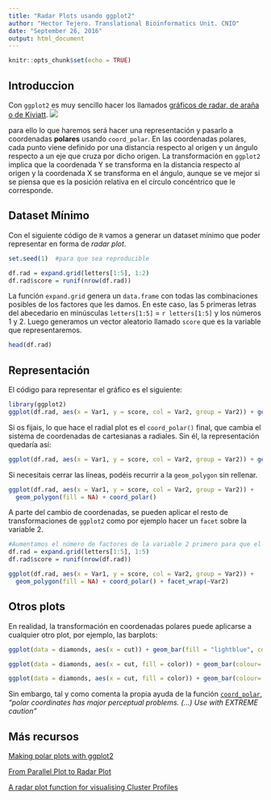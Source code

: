 ```yaml
---
title: "Radar Plots usando ggplot2"
author: "Hector Tejero. Translational Bioinformatics Unit. CNIO"
date: "September 26, 2016"
output: html_document
---
```


```r
knitr::opts_chunk$set(echo = TRUE)
```

## Introduccion 

Con `ggplot2` es muy sencillo hacer los llamados [gráficos de radar, de araña o de Kiviatt](https://en.wikipedia.org/wiki/Radar_chart). 
![](https://upload.wikimedia.org/wikipedia/commons/1/18/Spider_Chart2.jpg)

para ello lo que haremos será hacer una representación y pasarlo a coordenadas __polares__ usando `coord_polar`. En las coordenadas polares, cada punto viene definido por una distancia respecto al origen y un ángulo respecto a un eje que cruza por dicho origen. La transformación en `ggplot2` implica que la coordenada Y se transforma en la distancia respecto al origen y la coordenada X se transforma en el ángulo, aunque se ve mejor si se piensa que es la posición relativa en el círculo concéntrico que le corresponde. 

## Dataset Mínimo 

Con el siguiente código de `R` vamos a generar un dataset mínimo que poder representar en forma de _radar plot_. 

```r
set.seed(1)  #para que sea reproducible 

df.rad = expand.grid(letters[1:5], 1:2)
df.rad$score = runif(nrow(df.rad))

```

La función `expand.grid` genera un `data.frame` con todas las combinaciones posibles de los factores que les damos. En este caso, las 5 primeras letras del abecedario en minúsculas `letters[1:5]` = `r letters[1:5]` y los números 1 y 2. Luego generamos un vector aleatorio llamado `score` que es la variable que representaremos.



```r
head(df.rad)
```

## Representación 

El código para representar el gráfico es el siguiente: 

```r
library(ggplot2)
ggplot(df.rad, aes(x = Var1, y = score, col = Var2, group = Var2)) + geom_point() + geom_line() + coord_polar()

```

Si os fijais, lo que hace el radial plot es el `coord_polar()` final, que cambia el sistema de coordenadas de cartesianas a radiales. Sin él, la representación quedaría así: 


```r

ggplot(df.rad, aes(x = Var1, y = score, col = Var2, group = Var2)) + geom_point() + geom_line() 

```

Si necesitais cerrar las líneas, podéis recurrir a la `geom_polygon` sin rellenar.


```r
ggplot(df.rad, aes(x = Var1, y = score, col = Var2, group = Var2)) + 
  geom_polygon(fill = NA) + coord_polar()


```


A parte del cambio de coordenadas, se pueden aplicar el resto de transformaciones de `ggplot2` como por ejemplo hacer un `facet` sobre la variable 2. 

```r
#Aumentamos el número de factores de la variable 2 primero para que el efecto sea más claro. 
df.rad = expand.grid(letters[1:5], 1:5)
df.rad$score = runif(nrow(df.rad))

ggplot(df.rad, aes(x = Var1, y = score, col = Var2, group = Var2)) + 
  geom_polygon(fill = NA) + coord_polar() + facet_wrap(~Var2)


```


## Otros plots 

En realidad, la transformación en coordenadas polares puede aplicarse a cualquier otro plot, por ejemplo, las barplots:  

```r
ggplot(data = diamonds, aes(x = cut)) + geom_bar(fill = "lightblue", colour = "black") + coord_polar()

ggplot(data = diamonds, aes(x = cut, fill = color)) + geom_bar(colour= "black", size = 0.3 ) +  coord_polar()

ggplot(data = diamonds, aes(x = cut, fill = color)) + geom_bar(colour= "black", position = "dodge" , size = 0.3 ) +  coord_polar()

```


Sin embargo, tal y como comenta la propia ayuda de la función [`coord_polar`](http://docs.ggplot2.org/current/coord_polar.html), _"polar coordinates has  major perceptual problems.  (...) Use with EXTREME caution"_


## Más recursos 

[Making polar plots with ggplot2](http://rstudio-pubs-static.s3.amazonaws.com/72298_c1ba7f77276a4f27a0f375cadc9fac5d.html)

[From Parallel Plot to Radar Plot](http://www.cmap.polytechnique.fr/~lepennec/R/Radar/RadarAndParallelPlots.html)

[A radar plot function for visualising Cluster Profiles](http://rstudio-pubs-static.s3.amazonaws.com/5795_e6e6411731bb4f1b9cc7eb49499c2082.html)


